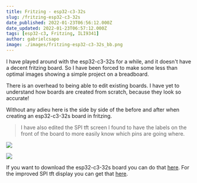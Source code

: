 ```yaml
---
title: Fritzing - esp32-c3-32s
slug: /fritzing-esp32-c3-32s
date_published: 2022-01-23T06:56:12.000Z
date_updated: 2022-01-23T06:57:12.000Z
tags: [esp32-c3, Fritzing, ILI9341]
author: gabrielcsapo
image: ./images/fritzing-esp32-c3-32s_bb.png
---
```


I have played around with the esp32-c3-32s for a while, and it doesn't have a decent fritzing board. So I have been forced to make some less than optimal images showing a simple project on a breadboard.

There is an overhead to being able to edit existing boards. I have yet to understand how boards are created from scratch, because they look so accurate!

Without any adieu here is the side by side of the before and after when creating an esp32-c3-32s board in fritzing.

> I have also edited the SPI tft screen I found to have the labels on the front of the board to more easily know which pins are going where.

![](./images/IMG_5513-4-4.jpeg)

![](./images/esp32-c3-32s-spi-screen.png)

If you want to download the esp32-c3-32s board you can do that [here](../files/fritzing-parts/esp32-c3-32s.fzpz). For the improved SPI tft display you can get that [here](../files/fritzing-parts/2.8%22%20SPI%20TFT%20Module.fzpz).
